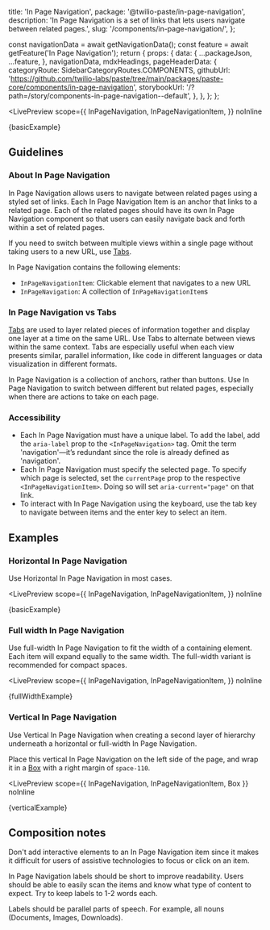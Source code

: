   title: 'In Page Navigation',
  package: '@twilio-paste/in-page-navigation',
  description: 'In Page Navigation is a set of links that lets users navigate between related pages.',
  slug: '/components/in-page-navigation/',
};



  const navigationData = await getNavigationData();
  const feature = await getFeature('In Page Navigation');
  return {
    props: {
      data: {
        ...packageJson,
        ...feature,
      },
      navigationData,
      mdxHeadings,
      pageHeaderData: {
        categoryRoute: SidebarCategoryRoutes.COMPONENTS,
        githubUrl: 'https://github.com/twilio-labs/paste/tree/main/packages/paste-core/components/in-page-navigation',
        storybookUrl: '/?path=/story/components-in-page-navigation--default',
      },
    },
  };
};


<LivePreview
  scope={{
    InPageNavigation,
    InPageNavigationItem,
  }}
  noInline
>
  {basicExample}
</LivePreview>

## Guidelines

### About In Page Navigation

In Page Navigation allows users to navigate between related pages using a styled set of links. Each In Page Navigation Item is an anchor that links to a related page. Each of the related pages should have its own In Page Navigation component so that users can easily navigate back and forth within a set of related pages.

If you need to switch between multiple views within a single page without taking users to a new URL, use [Tabs](/components/tabs).

In Page Navigation contains the following elements:

- `InPageNavigationItem`: Clickable element that navigates to a new URL
- `InPageNavigation`: A collection of `InPageNavigationItem`s

### In Page Navigation vs Tabs

[Tabs](/components/tabs) are used to layer related pieces of information together and display one layer at a time on the same URL. Use Tabs to alternate between views within the same context. Tabs are especially useful when each view presents similar, parallel information, like code in different languages or data visualization in different formats.

In Page Navigation is a collection of anchors, rather than buttons. Use In Page Navigation to switch between different but related pages, especially when there are actions to take on each page.

### Accessibility

- Each In Page Navigation must have a unique label. To add the label, add the `aria-label` prop to the `<InPageNavigation>` tag. Omit the term 'navigation'—it’s redundant since the role is already defined as 'navigation'.
- Each In Page Navigation must specify the selected page. To specify which page is selected, set the `currentPage` prop to the respective `<InPageNavigationItem>`. Doing so will set `aria-current="page"` on that link.
- To interact with In Page Navigation using the keyboard, use the tab key to navigate between items and the enter key to select an item.

## Examples

### Horizontal In Page Navigation

Use Horizontal In Page Navigation in most cases.

<LivePreview
  scope={{
    InPageNavigation,
    InPageNavigationItem,
  }}
  noInline
>
  {basicExample}
</LivePreview>

### Full width In Page Navigation

Use full-width In Page Navigation to fit the width of a containing element. Each item will expand equally to the same width. The full-width variant is recommended for compact spaces.

<LivePreview
  scope={{
    InPageNavigation,
    InPageNavigationItem,
  }}
  noInline
>
  {fullWidthExample}
</LivePreview>

### Vertical In Page Navigation

Use Vertical In Page Navigation when creating a second layer of hierarchy underneath a horizontal or full-width In Page Navigation.

Place this vertical In Page Navigation on the left side of the page, and wrap it in a [Box](/primitives/box) with a right margin of `space-110`.

<LivePreview
  scope={{
    InPageNavigation,
    InPageNavigationItem,
    Box
  }}
  noInline
>
  {verticalExample}
</LivePreview>


## Composition notes 

Don't add interactive elements to an In Page Navigation item since it makes it difficult for users of assistive technologies to focus or click on an item.

In Page Navigation labels should be short to improve readability. Users should be able to easily scan the items and know what type of content to expect. Try to keep labels to 1-2 words each.

Labels should be parallel parts of speech. For example, all nouns (Documents, Images, Downloads).

<DoDont>
  <Do title="Do" body="Use In Page Navigation for navigating users to different but related pages, such as different pages of settings." center />
  <Dont title="Don't" body="Don’t use In Page Navigation when swapping between views on the same page. Use Tabs instead." center />
</DoDont>
<DoDont>
  <Do title="Do" body="Keep In Page Navigation labels concise." center />
  <Dont title="Don't" body="Don’t use more than 2 words in an In Page Navigation label, unless absolutely necessary." center />
</DoDont>